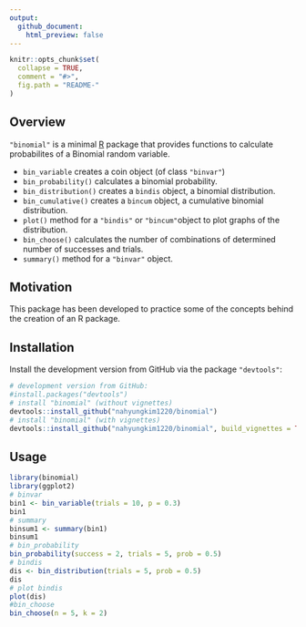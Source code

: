 ---
output:
  github_document:
    html_preview: false
---

<!-- README.md is generated from README.Rmd. Please edit that file -->

```{r, echo = FALSE}
knitr::opts_chunk$set(
  collapse = TRUE,
  comment = "#>",
  fig.path = "README-"
)
```


## Overview

`"binomial"` is a minimal [R](http://www.r-project.org/) package 
that provides functions to calculate probabilites of a Binomial random variable.

* `bin_variable` creates a coin object (of class `"binvar"`)
* `bin_probability()` calculates a binomial probability.
* `bin_distribution()` creates a `bindis` object, a binomial distribution.
* `bin_cumulative()` creates a `bincum` object, a cumulative binomial distribution.
* `plot()` method for a `"bindis"` or `"bincum"`object to plot graphs of the distribution.
* `bin_choose()` calculates the number of combinations of determined number of successes and trials.
* `summary()` method for a `"binvar"` object.

## Motivation

This package has been developed to practice some of the concepts
behind the creation of an R package.


## Installation

Install the development version from GitHub via the package `"devtools"`:

```r
# development version from GitHub:
#install.packages("devtools") 
# install "binomial" (without vignettes)
devtools::install_github("nahyungkim1220/binomial")
# install "binomial" (with vignettes)
devtools::install_github("nahyungkim1220/binomial", build_vignettes = TRUE)
```


## Usage

```{r}
library(binomial)
library(ggplot2)
# binvar
bin1 <- bin_variable(trials = 10, p = 0.3)
bin1
# summary
binsum1 <- summary(bin1)
binsum1
# bin_probability
bin_probability(success = 2, trials = 5, prob = 0.5)
# bindis
dis <- bin_distribution(trials = 5, prob = 0.5)
dis
# plot bindis
plot(dis)
#bin_choose
bin_choose(n = 5, k = 2)
```
